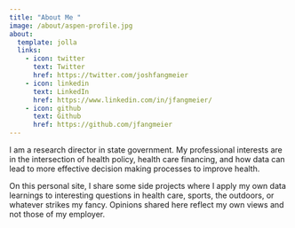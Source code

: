 ```yaml
---
title: "About Me "
image: /about/aspen-profile.jpg
about:
  template: jolla
  links:
    - icon: twitter
      text: Twitter
      href: https://twitter.com/joshfangmeier
    - icon: linkedin
      text: LinkedIn
      href: https://www.linkedin.com/in/jfangmeier/
    - icon: github
      text: Github
      href: https://github.com/jfangmeier
---
```


I am a research director in state government. My professional interests are in the intersection of health policy, health care financing, and how data can lead to more effective decision making processes to improve health.

On this personal site, I share some side projects where I apply my own data learnings to interesting questions in health care, sports, the outdoors, or whatever strikes my fancy. Opinions shared here reflect my own views and not those of my employer.
